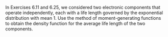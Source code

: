 In Exercises 6.11 and 6.25, we considered two electronic components that operate independently, each with a life length governed by the exponential distribution with mean $1$.
Use the method of moment-generating functions to obtain the density function for the average life length of the two components.

